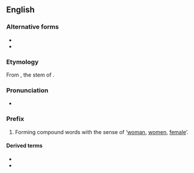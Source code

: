 {{also|gynæco-}}

==English==

===Alternative forms===
* {{l|en|gynæco-}}
* {{l|en|gyneco-}}

===Etymology===
From {{etyl|grc|en}} {{m|grc||γυναικ-}}, the stem of {{m|grc|γυνή||woman, female}}.

===Pronunciation===
* {{IPA|/ˌɡaɪnɪkə/|/ˌdʒaɪnɪkə/|lang=en}}

===Prefix===
{{en-prefix}}

# Forming compound words with the sense of ‘[[woman]], [[women]], [[female]]’.

====Derived terms====
* {{l|en|gynaecomasty}}
* {{l|en|gynaecomorphous}}